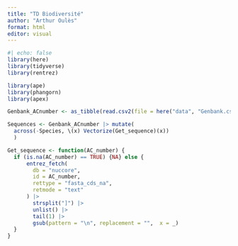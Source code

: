 ```yaml
---
title: "TD Biodiversité"
author: "Arthur Oulès"
format: html
editor: visual
---
```


```r
#| echo: false
library(here)
library(tidyverse)
library(rentrez)

library(ape)
library(phangorn)
library(apex)
```

```r
Genbank_ACnumber <- as_tibble(read.csv2(file = here("data", "Genbank.csv")))

Sequences <- Genbank_ACnumber |> mutate(
  across(-Species, \(x) Vectorize(Get_sequence)(x))
  )
```

```r
Get_sequence <- function(AC_number) {
  if (is.na(AC_number) == TRUE) {NA} else {
      entrez_fetch(
        db = "nuccore",
        id = AC_number,
        rettype = "fasta_cds_na",
        retmode = "text"
      ) |>
        strsplit("]") |>
        unlist() |>
        tail(1) |>
        gsub(pattern = "\n", replacement = "",  x = _)
  }
}
```


